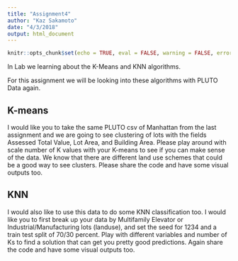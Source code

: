 ```yaml
---
title: "Assignment4"
author: "Kaz Sakamoto"
date: "4/3/2018"
output: html_document
---
```


```r
knitr::opts_chunk$set(echo = TRUE, eval = FALSE, warning = FALSE, error = FALSE)
```

In Lab we learning about the K-Means and KNN algorithms.

For this assignment we will be looking into these algorithms with PLUTO Data again.

## K-means

I would like you to take the same PLUTO csv of Manhattan from the last assignment and we are going to see clustering of lots with the fields Assessed Total Value, Lot Area, and Building Area. Please play around with scale number of K values with your K-means to see if you can make sense of the data. We know that there are different land use schemes that could be a good way to see clusters. Please share the code and have some visual outputs too.

## KNN

I would also like to use this data to do some KNN classification too. I would like you to first break up your data by Multifamily Elevator or Industrial/Manufacturing lots (landuse), and set the seed for 1234 and a train test split of 70/30 percent. Play with different variables and number of Ks to find a solution that can get you pretty good predictions. Again share the code and have some visual outputs too.